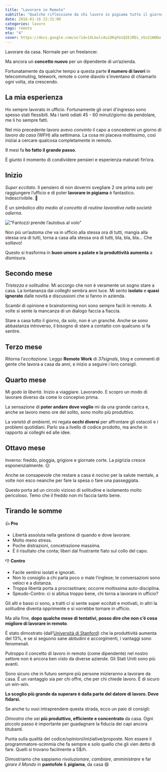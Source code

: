 ```yaml
---
title: "Lavorare in Remoto"
subtitle: "Qualche riflessione da chi lavoro in pigiama tutto il giorno."
date: 2016-01-16 22:31:00
categories: lavoro
tags: remoto
eta: "4"
cover: https://docs.google.com/uc?id=1XLkwlcAuiDKqFm1Q2E1RDi_nSn21WODw
---
```


Lavorare da casa.
Normale per un freelancer.

Ma ancora un **concetto nuovo** per un dipendente di un’azienda.

Fortunatamente da qualche tempo a questa parte **il numero di lavori** in telecommuting, telework, remote o come diavolo s’inventano di chiamarlo ogni volta, sta crescendo.

## La mia esperienza

Ho sempre lavorato in ufficio. Fortunamente gli orari d'ingresso sono spesso stati flessibili. Ma i tanti odiati 45 - 60 minuti/giorno da pendolare, me li ho sempre fatti.

Nel mio precedente lavoro avevo _convinto_ il capo a concedermi un giorno di _lavoro da casa_ (WFH) alla settimana. La cosa mi piaceva moltissimo, così iniziai a cercare qualcosa completamente in remoto.

9 mesi fa **ho fatto il grande passo**.

È giunto il momento di condividere pensieri e esperienza maturati fin’ora.

## Inizio

_Super eccitato_. Il pensiero di non dovermi svegliare 2 ore prima solo per raggiungere l’ufficio e di poter **lavorare in pigiama** è fantastico. Indescrivibile. 🙌

È un simbolico _dito medio al concetto di routine lavorativa nella società odierna_.

!["Fantozzi prende l’autobus al volo"](/assets/article_images/2016-01-16-lavorare-in-remoto/01-STATIC-fantozzi.gif)

Non più un’automa che va in ufficio alla stessa ora di tutti, mangia alla stessa ora di tutti, torna a casa alla stessa ora di tutti, bla, bla, bla... Che sollievo!

Questo si trasforma in **buon umore a palate e la produttività aumenta** a dismisura.

## Secondo mese

_Tristezza e solitudine_. Mi accorgo che non è veramente un sogno stare a casa. La lontananza dai colleghi sembra anni luce. Mi sento **isolato** e **quasi ignorato** dalle novità e discussioni che si fanno in azienda.

Scambi di opinione e brainstorming non sono sempre facili in remoto. A volte si sente la mancanza di un dialogo faccia a fiaccia.

Stare a casa tutto il giorno, da solo, non è un granché. Anche se sono abbastanza introverso, il bisogno di stare a contatto con qualcuno si fa sentire.

## Terzo mese

Ritorna l’_eccitazione_.
Leggo **Remote Work** di _37signals_, blog e commenti di gente che lavora a casa da anni, e inizio a seguire i loro consigli.

## Quarto mese

Mi _godo la libertà_.
Inizio a viaggiare. Lavorando. E scopro un modo di lavorare diverso da come lo concepivo prima.

La sensazione di **poter andare dove voglio** mi da una grande carica e, anche se lavoro meno ore del solito, sono molto più produttivo.

La _varietà di ambienti_, mi regala **occhi diversi** per affrontare gli ostacoli e i problemi quotidiani. Parlo sia a livello di codice prodotto, ma anche in rapporto ai colleghi ed alle idee.

## Ottavo mese

Inverno: freddo, pioggia, grigiore e giornate corte. La pigrizia cresce esponenzialmente. 😑

Anche se consapevole che restare a casa è nocivo per la salute mentale, a volte non esco neanche per fare la spesa o fare una passeggiata.

Questo porta ad un circolo vizioso di solitudine e isolamento molto pericoloso. Temo che il freddo non mi faccia tanto bene.

## Tirando le somme

👍
**Pro**

- Libertà assoluta nella gestione di quando e dove lavorare.
- Molto meno stress.
- Poche distrazioni, concetrazione massima.
- È il risultato che conta; liberi dal frustrante fiato sul collo del capo.

👎
**Contro**

- Facile sentirsi isolati e ignorati.
- Non lo consiglio a chi parla poco o male l’inglese; le conversazioni sono veloci e a distanza.
- Troppa libertà porta a procrastinare; occorre moltissima auto-disciplina.
- Speudo-Contro: ci si abitua troppo bene, chi torna a lavorare in ufficio?

Gli alti e bassi ci sono, a tratti ci si sente super eccitati e motivati, in altri la solitudine diventa opprimente e si vorrebbe tornare in ufficio.

Ma alla fine, **dopo qualche mese di tentativi, posso dire che non c’é cosa migliore di lavorare in remoto**.

É stato dimostrato (dall’[Università di Stanford](https://web.stanford.edu/~nbloom/WFH.pdf)) che la produttività aumenta del 13%, e se si seguono sane abitudini e accorgimenti, i vantaggi sono fenomenali.

Putroppo il concetto di lavoro in remoto (come dipendente) nel nostro settore non è ancora ben visto da diverse aziende. Gli Stati Uniti sono più avanti.

Sono sicuro che in futuro sempre più persone inizieranno a lavorare da casa.
É un vantaggio sia per chi offre, che per chi chiede lavoro. È di sicuro un win-win.

**Lo scoglio più grande da superare è dalla parte del datore di lavoro. Deve fidarsi.**

Se anche tu vuoi intraprendere questa strada, ecco un paio di consigli:

_Dimostra_ che sei **più produttivo, efficiente e concentrato** da casa. Ogni piccolo passo è importante per guadagnare la fiducia dei capi ancora titubanti.

Punta sulla qualità del codice/opinioni/iniziative/proposte. Non essere il programmatore-scimmia che fa sempre e solo quello che gli vien detto di fare. Quelli si trovano facilmente a 5\$/h.

Dimostriamo che sappiamo _rivoluzionare_, _cambiare_, _amministrare_ e far _girare il Mondo_ in **pantofole** &amp; **pigiama**, da casa 😄
